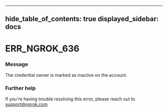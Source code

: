 

---
hide_table_of_contents: true
displayed_sidebar: docs
---


# ERR_NGROK_636

### Message
The credential owner is marked as inactive on the account.

<ErrorDetails />



### Further help
If you're having trouble resolving this error, please reach out to [support@ngrok.com](mailto:support@ngrok.com?subject=Help%20with%20ERR_NGROK_636)

